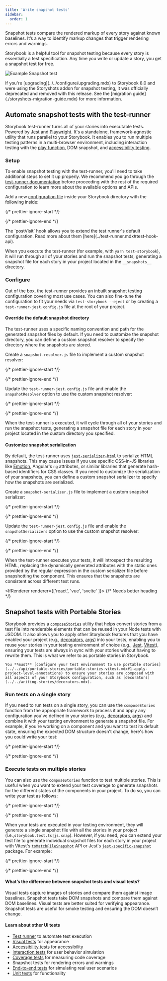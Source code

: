 ```yaml
---
title: 'Write snapshot tests'
sidebar:
  order: 1
---
```


Snapshot tests compare the rendered markup of every story against known baselines. It’s a way to identify markup changes that trigger rendering errors and warnings.

Storybook is a helpful tool for snapshot testing because every story is essentially a test specification. Any time you write or update a story, you get a snapshot test for free.

![Example Snapshot test](../../_assets/writing-tests/snapshot-test.png)

<Callout variant="info">
  If you're [upgrading](../../configure/upgrading.mdx) to Storybook 8.0 and were using the Storyshots addon for snapshot testing, it was officially deprecated and removed with this release. See the [migration guide](./storyshots-migration-guide.mdx) for more information.
</Callout>

## Automate snapshot tests with the test-runner

Storybook test-runner turns all of your stories into executable tests. Powered by [Jest](https://jestjs.io/) and [Playwright](https://playwright.dev/). It's a standalone, framework-agnostic utility that runs parallel to your Storybook. It enables you to run multiple testing patterns in a multi-browser environment, including interaction testing with the [play function](../interaction-testing.mdx), DOM snapshot, and [accessibility testing](../accessibility-testing.mdx).

### Setup

To enable snapshot testing with the test-runner, you'll need to take additional steps to set it up properly. We recommend you go through the [test-runner documentation](../test-runner.mdx) before proceeding with the rest of the required configuration to learn more about the available options and APIs.

Add a new [configuration file](../test-runner.mdx#test-hook-api) inside your Storybook directory with the following inside:

{/* prettier-ignore-start */}

<CodeSnippets path="test-runner-dom-snapshot-testing.md" />

{/* prettier-ignore-end */}

<Callout variant="info" icon="💡">
  The `postVisit` hook allows you to extend the test runner's default configuration. Read more about them [here](../test-runner.mdx#test-hook-api).
</Callout>

When you execute the test-runner (for example, with `yarn test-storybook`), it will run through all of your stories and run the snapshot tests, generating a snapshot file for each story in your project located in the `__snapshots__` directory.

### Configure

Out of the box, the test-runner provides an inbuilt snapshot testing configuration covering most use cases. You can also fine-tune the configuration to fit your needs via `test-storybook --eject` or by creating a `test-runner-jest.config.js` file at the root of your project.

#### Override the default snapshot directory

The test-runner uses a specific naming convention and path for the generated snapshot files by default. If you need to customize the snapshot directory, you can define a custom snapshot resolver to specify the directory where the snapshots are stored.

Create a `snapshot-resolver.js` file to implement a custom snapshot resolver:

{/* prettier-ignore-start */}

<CodeSnippets path="test-runner-snapshot-resolver-custom-directory.md" />

{/* prettier-ignore-end */}

Update the `test-runner-jest.config.js` file and enable the `snapshotResolver` option to use the custom snapshot resolver:

{/* prettier-ignore-start */}

<CodeSnippets path="test-runner-config-snapshot-resolver.md" />

{/* prettier-ignore-end */}

When the test-runner is executed, it will cycle through all of your stories and run the snapshot tests, generating a snapshot file for each story in your project located in the custom directory you specified.

#### Customize snapshot serialization

By default, the test-runner uses [`jest-serializer-html`](https://github.com/algolia/jest-serializer-html) to serialize HTML snapshots. This may cause issues if you use specific CSS-in-JS libraries like [Emotion](https://emotion.sh/docs/introduction), Angular's `ng` attributes, or similar libraries that generate hash-based identifiers for CSS classes. If you need to customize the serialization of your snapshots, you can define a custom snapshot serializer to specify how the snapshots are serialized.

Create a `snapshot-serializer.js` file to implement a custom snapshot serializer:

{/* prettier-ignore-start */}

<CodeSnippets path="test-runner-custom-snapshot-serializer.md" />

{/* prettier-ignore-end */}

Update the `test-runner-jest.config.js` file and enable the `snapshotSerializers` option to use the custom snapshot resolver:

{/* prettier-ignore-start */}

<CodeSnippets path="test-runner-config-serializer.md" />

{/* prettier-ignore-end */}

When the test-runner executes your tests, it will introspect the resulting HTML, replacing the dynamically generated attributes with the static ones provided by the regular expression in the custom serializer file before snapshotting the component. This ensures that the snapshots are consistent across different test runs.

<IfRenderer renderer={['react', 'vue', 'svelte' ]}>
  {/* Needs better heading */}

  ## Snapshot tests with Portable Stories

  Storybook provides a [`composeStories`](../../api/portable-stories/portable-stories-vitest.mdx#composestories) utility that helps convert stories from a test file into renderable elements that can be reused in your Node tests with JSDOM. It also allows you to apply other Storybook features that you have enabled your project (e.g., [decorators](../../writing-stories/decorators.mdx), [args](../../writing-stories/args.mdx)) into your tests, enabling you to reuse your stories in your testing environment of choice (e.g., [Jest](https://jestjs.io/), [Vitest](https://vitest.dev/)), ensuring your tests are always in sync with your stories without having to rewrite them. This is what we refer to as portable stories in Storybook.

  <Callout variant="warning">
  
    You **must** [configure your test environment to use portable stories](../../api/portable-stories/portable-stories-vitest.mdx#1-apply-project-level-annotations) to ensure your stories are composed with all aspects of your Storybook configuration, such as [decorators](../../writing-stories/decorators.mdx).

  </Callout>

  ### Run tests on a single story

  If you need to run tests on a single story, you can use the `composeStories` function from the appropriate framework to process it and apply any configuration you've defined in your stories (e.g., [decorators](../../writing-stories/decorators.mdx), [args](../../writing-stories/args.mdx)) and combine it with your testing environment to generate a snapshot file. For example, if you're working on a component and you want to test its default state, ensuring the expected DOM structure doesn't change, here's how you could write your test:

  {/* prettier-ignore-start */}

  <CodeSnippets path="button-snapshot-test-portable-stories.md" />

  {/* prettier-ignore-end */}

  ### Execute tests on multiple stories

  You can also use the `composeStories` function to test multiple stories. This is useful when you want to extend your test coverage to generate snapshots for the different states of the components in your project. To do so, you can write your test as follows:

  {/* prettier-ignore-start */}

  <CodeSnippets path="snapshot-tests-portable-stories.md" />

  {/* prettier-ignore-end */}

  When your tests are executed in your testing environment, they will generate a single snapshot file with all the stories in your project (i.e.,`storybook.test.ts|js.snap`). However, if you need, you can extend your test file to generate individual snapshot files for each story in your project with Vitest's [`toMatchFileSnapshot`](https://vitest.dev/guide/snapshot.html#file-snapshots) API or Jest's [`jest-specific-snapshot`](https://github.com/igor-dv/jest-specific-snapshot) package. For example:

  {/* prettier-ignore-start */}

  <CodeSnippets path="individual-snapshot-tests-portable-stories.md" />

  {/* prettier-ignore-end */}
</IfRenderer>

#### What’s the difference between snapshot tests and visual tests?

Visual tests capture images of stories and compare them against image baselines. Snapshot tests take DOM snapshots and compare them against DOM baselines. Visual tests are better suited for verifying appearance. Snapshot tests are useful for smoke testing and ensuring the DOM doesn’t change.

#### Learn about other UI tests

* [Test runner](../test-runner.mdx) to automate test execution
* [Visual tests](../visual-testing.mdx) for appearance
* [Accessibility tests](../accessibility-testing.mdx) for accessibility
* [Interaction tests](../interaction-testing.mdx) for user behavior simulation
* [Coverage tests](../test-coverage.mdx) for measuring code coverage
* Snapshot tests for rendering errors and warnings
* [End-to-end tests](../import-stories-in-tests/stories-in-end-to-end-tests.mdx) for simulating real user scenarios
* [Unit tests](../import-stories-in-tests/stories-in-unit-tests.mdx) for functionality
